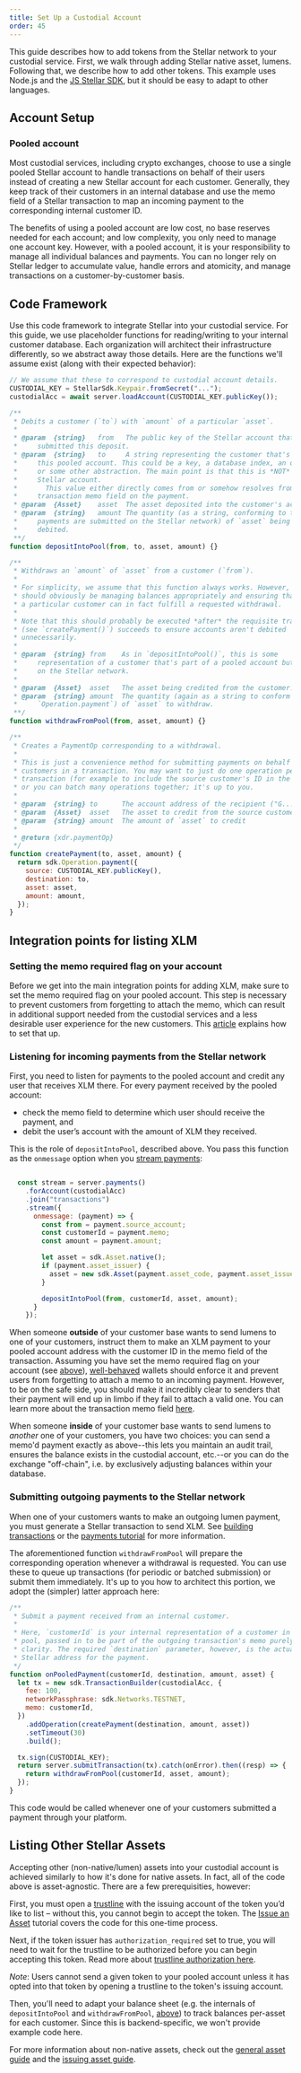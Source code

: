 ```yaml
---
title: Set Up a Custodial Account
order: 45
---
```



This guide describes how to add tokens from the Stellar network to your custodial service. First, we walk through adding Stellar native asset, lumens. Following that, we describe how to add other tokens. This example uses Node.js and the [JS Stellar SDK](https://github.com/stellar/js-stellar-sdk), but it should be easy to adapt to other languages.


## Account Setup

### Pooled account
Most custodial services, including crypto exchanges, choose to use a single pooled Stellar account to handle transactions on behalf of their users instead of creating a new Stellar account for each customer. Generally, they keep track of their customers in an internal database and use the memo field of a Stellar transaction to map an incoming payment to the corresponding internal customer ID.

The benefits of using a pooled account are low cost, no base reserves needed for each account; and low complexity, you only need to manage one account key. However, with a pooled account, it is your responsibility to manage all individual balances and payments. You can no longer rely on Stellar ledger to accumulate value, handle errors and atomicity, and manage transactions on a customer-by-customer basis.


## Code Framework
Use this code framework to integrate Stellar into your custodial service. For this guide, we use placeholder functions for reading/writing to your internal customer database. Each organization will architect their infrastructure differently, so we abstract away those details. Here are the functions we'll assume exist (along with their expected behavior):

<CodeExample title="API Assumptions">

```js
// We assume that these to correspond to custodial account details.
CUSTODIAL_KEY = StellarSdk.Keypair.fromSecret("...");
custodialAcc = await server.loadAccount(CUSTODIAL_KEY.publicKey());

/**
 * Debits a customer (`to`) with `amount` of a particular `asset`.
 *
 * @param  {string}   from   The public key of the Stellar account that
 *     submitted this deposit.
 * @param  {string}   to     A string representing the customer that's part of
 *     this pooled account. This could be a key, a database index, an object,
 *     or some other abstraction. The main point is that this is *NOT* a
 *     Stellar account.
 *       This value either directly comes from or somehow resolves from the
 *     transaction memo field on the payment.
 * @param  {Asset}    asset  The asset deposited into the customer's account.
 * @param  {string}   amount The quantity (as a string, conforming to the way
 *     payments are submitted on the Stellar network) of `asset` being
 *     debited.
 **/
function depositIntoPool(from, to, asset, amount) {}

/**
 * Withdraws an `amount` of `asset` from a customer (`from`).
 *
 * For simplicity, we assume that this function always works. However, you
 * should obviously be managing balances appropriately and ensuring that
 * a particular customer can in fact fulfill a requested withdrawal.
 *
 * Note that this should probably be executed *after* the requisite transaction
 * (see `createPayment()`) succeeds to ensure accounts aren't debited
 * unnecessarily.
 *
 * @param  {string} from    As in `depositIntoPool()`, this is some
 *     representation of a customer that's part of a pooled account but not
 *     on the Stellar network.
 *
 * @param  {Asset}  asset   The asset being credited from the customer.
 * @param  {string} amount  The quantity (again as a string to conform to
 *     `Operation.payment`) of `asset` to withdraw.
 **/
function withdrawFromPool(from, asset, amount) {}

/**
 * Creates a PaymentOp corresponding to a withdrawal.
 *
 * This is just a convenience method for submitting payments on behalf of
 * customers in a transaction. You may want to just do one operation per
 * transaction (for example to include the source customer's ID in the memo),
 * or you can batch many operations together; it's up to you.
 *
 * @param  {string} to      The account address of the recipient ("G...")
 * @param  {Asset}  asset   The asset to credit from the source customer
 * @param  {string} amount  The amount of `asset` to credit
 *
 * @return {xdr.paymentOp}
 */
function createPayment(to, asset, amount) {
  return sdk.Operation.payment({
    source: CUSTODIAL_KEY.publicKey(),
    destination: to,
    asset: asset,
    amount: amount,
  });
}
```

</CodeExample>


## Integration points for listing XLM

### Setting the memo required flag on your account
Before we get into the main integration points for adding XLM, make sure to set the memo required flag on your pooled account. This step is necessary to prevent customers from forgetting to attach the memo, which can result in additional support needed from the custodial services and a less desirable user experience for the new customers. This [article](https://www.stellar.org/developers-blog/fixing-memo-less-payments) explains how to set that up.

### Listening for incoming payments from the Stellar network
First, you need to listen for payments to the pooled account and credit any user that receives XLM there. For every payment received by the pooled account:

  * check the memo field to determine which user should receive the payment, and
  * debit the user’s account with the amount of XLM they received.

This is the role of `depositIntoPool`, described above. You pass this function as the `onmessage` option when you [stream payments](https://developers.stellar.org/docs/tutorials/follow-received-payments/):

<CodeExample>

```js

  const stream = server.payments()
    .forAccount(custodialAcc)
    .join("transactions")
    .stream({
      onmessage: (payment) => {
        const from = payment.source_account;
        const customerId = payment.memo;
        const amount = payment.amount;

        let asset = sdk.Asset.native();
        if (payment.asset_issuer) {
          asset = new sdk.Asset(payment.asset_code, payment.asset_issuer);
        }

        depositIntoPool(from, customerId, asset, amount);
      }
    });
```

</CodeExample>

When someone **outside** of your customer base wants to send lumens to one of your customers, instruct them to make an XLM payment to your pooled account address with the customer ID in the memo field of the transaction. Assuming you have set the memo required flag on your account (see [above](#setting-the-memo-required-flag-on-your-account)), [well-behaved](https://github.com/stellar/stellar-protocol/blob/master/ecosystem/sep-0029.md) wallets should enforce it and prevent users from forgetting to attach a memo to an incoming payment. However, to be on the safe side, you should make it incredibly clear to senders that their payment will end up in limbo if they fail to attach a valid one. You can learn more about the transaction memo field [here](https://developers.stellar.org/docs/glossary/transactions/#memo).

When someone **inside** of your customer base wants to send lumens to *another* one of your customers, you have two choices: you can send a memo'd payment exactly as above--this lets you maintain an audit trail, ensures the balance exists in the custodial account, etc.--or you can do the exchange "off-chain", i.e. by exclusively adjusting balances within your database.

### Submitting outgoing payments to the Stellar network
When one of your customers wants to make an outgoing lumen payment, you must generate a Stellar transaction to send XLM. See [building transactions](https://stellar.github.io/js-stellar-sdk/TransactionBuilder.html) or the [payments tutorial](https://developers.stellar.org/docs/tutorials/send-and-receive-payments/#send-a-payment) for more information.

The aforementioned function `withdrawFromPool` will prepare the corresponding operation whenever a withdrawal is requested. You can use these to queue up transactions (for periodic or batched submission) or submit them immediately. It's up to you how to architect this portion, we adopt the (simpler) latter approach here:

<CodeExample>

```js
/**
 * Submit a payment received from an internal customer.
 *
 * Here, `customerId` is your internal representation of a customer in the
 * pool, passed in to be part of the outgoing transaction's memo purely for
 * clarity. The required `destination` parameter, however, is the actual
 * Stellar address for the payment.
 */
function onPooledPayment(customerId, destination, amount, asset) {
  let tx = new sdk.TransactionBuilder(custodialAcc, {
    fee: 100,
    networkPassphrase: sdk.Networks.TESTNET,
    memo: customerId,
  })
    .addOperation(createPayment(destination, amount, asset))
    .setTimeout(30)
    .build();

  tx.sign(CUSTODIAL_KEY);
  return server.submitTransaction(tx).catch(onError).then((resp) => {
    return withdrawFromPool(customerId, asset, amount);
  });
}
```

</CodeExample>

This code would be called whenever one of your customers submitted a payment through your platform.


## Listing Other Stellar Assets
Accepting other (non-native/lumen) assets into your custodial account is achieved similarly to how it's done for native assets. In fact, all of the code above is asset-agnostic. There are a few prerequisities, however:

First, you must open a [trustline](https://developers.stellar.org/docs/start/list-of-operations/#change-trust) with the issuing account of the token you’d like to list – without this, you cannot begin to accept the token. The [Issue an Asset](https://developers.stellar.org/docs/issuing-assets/how-to-issue-an-asset/) tutorial covers the code for this one-time process.

Next, if the token issuer has `authorization_required` set to true, you will need to wait for the trustline to be authorized before you can begin accepting this token. Read more about [trustline authorization here](https://developers.stellar.org/docs/issuing-assets/control-asset-access/).

<Alert>

*Note*: Users cannot send a given token to your pooled account unless it has opted into that token by opening a trustline to the token's issuing account.

</Alert>

Then, you'll need to adapt your balance sheet (e.g. the internals of `depositIntoPool` and `withdrawFromPool`, [above](#code-framework)) to track balances per-asset for each customer. Since this is backend-specific, we won't provide example code here.

For more information about non-native assets, check out the [general asset guide](https://www.stellar.org/developers/guides/concepts/assets.html) and the [issuing asset guide](https://developers.stellar.org/docs/issuing-assets/).
